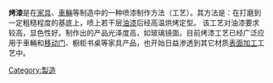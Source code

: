 '''烤漆'''是在[[家具|家具]]、[[車輛|車輛]]等制造中的一种喷漆制作方法（工艺）。其方法是：在打磨到一定粗糙程度的基底上，喷上若干层[[油漆|油漆]]后经高温烘烤定型。 
该工艺对油漆要求较高，显色性好。制作出的产品光泽度高，如玻璃镜面。目前烤漆工艺已经广泛应用于車輛和[[移动门|移动门]]、橱柜书桌等家具产品，也开始日益渗透到其它材质[[表面加工|表面加工]]工艺中。

{{tech-stub}}

[[Category:製造|Category:製造]]